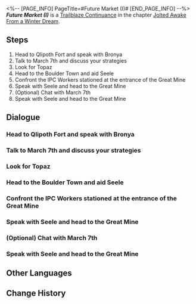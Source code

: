 <%-- [PAGE_INFO]
PageTitle=#Future Market (I)#
[END_PAGE_INFO] --%>
{{Stub|Dialogue.}}
{{Mission Infobox
|id            = 2010206
|title         = 
|image         = Mission Future Market (I).png{{subst:void|<!--$UPLOAD:<<SpriteOutput/Chronicle/2010206.png>-<Mission Future Market (I).png>-<Fate's Atlas Images>>-->}}
|type          = Trailblaze Continuance
|event_name    = 
|chapter       = Jolted Awake From a Winter Dream
|requirements  = [[Trailblaze Continuance]] ''[[Future Market (Prologue)]]'' completed
|summary       = Topaz arrived at Jarilo-VI to collect the debt owed by the Architects from centuries ago.<br />However, their seeming unreasonable request seemed to have hidden motives. Motivated by justice, you drive away the occupying IPC squad at the Great Mine.<br />Meanwhile, Bronya urgently summoned you back to Qlipoth Fort for a discussion.
|characters    = Bronya; March 7th; Quiet Worker; Seele; Trailblazer
|startLocation = [[Jarilo-VI]] - [[Qlipoth Fort]]
|world         = Jarilo-VI
|area          = Qlipoth Fort
|prev          = Future Market (Prologue)
|next          = Future Market (II)
|rewards       = Trailblaze EXP*700; Stellar Jade*110; Traveler's Guide*5; Lost Crystal*4; Credit*40,000
}}
'''''Future Market (I)''''' is a [[Trailblaze Continuance]] in the chapter [[Jolted Awake From a Winter Dream]].

==Steps==
# Head to Qlipoth Fort and speak with Bronya
# Talk to March 7th and discuss your strategies
# Look for Topaz
# Head to the Boulder Town and aid Seele
# Confront the IPC Workers stationed at the entrance of the Great Mine
# Speak with Seele and head to the Great Mine
# (Optional) Chat with March 7th
# Speak with Seele and head to the Great Mine

<!--
==Gameplay Notes==

--><!--
==Trial Character==

-->
==Dialogue==
{{Stub Dialogue}}

===Head to Qlipoth Fort and speak with Bronya{{subst:void|<!--201020116-->}}===
{{Mission Description|type=continuance|location=Qlipoth Fort|(Trailblazer)'s Trailblaze Daily Report:<br />Using my reputation to get an audience with Bronya.}}
{{Dialogue Start}}
:{{tx}}
{{Dialogue End}}

===Talk to March 7th and discuss your strategies{{subst:void|<!--201020117-->}}===
{{Mission Description|type=continuance|location=Qlipoth Fort|update|(Trailblazer)'s Trailblaze Daily Report:<br />Bronya is in trouble. Didn't really get this thing called "debt collection." Discussing solutions with March.}}
{{Dialogue Start}}
:{{tx}}
{{Dialogue End}}

===Look for Topaz{{subst:void|<!--201020601-->}}===
{{Mission Description|type=continuance|location=Qlipoth Fort|update|(Trailblazer)'s Trailblaze Daily Report:<br />We're in trouble. Belobog owes a whole lot of money to the IPC. Need to negotiate with Topaz in the museum.}}
{{Dialogue Start}}
:{{tx}}
{{Dialogue End}}

===Head to the Boulder Town and aid Seele{{subst:void|<!--201020122-->}}===
{{Mission Description|type=continuance|location=Boulder Town|update|(Trailblazer)'s Trailblaze Daily Report:<br />Seele sent a message. The IPC launched a sneak attack on the Underworld. Need to go see what's happening.}}
{{Dialogue Start}}
:{{tx}}
{{Dialogue End}}

===Confront the IPC Workers stationed at the entrance of the Great Mine{{subst:void|<!--201020124-->}}===
{{Mission Description|type=continuance|location=Boulder Town|update|(Trailblazer)'s Trailblaze Daily Report:<br />The IPC took over the Great Mine. No manners. Needs a beating.}}
{{Dialogue Start}}
:{{tx}}
{{Dialogue End}}

===Speak with Seele and head to the Great Mine{{subst:void|<!--201020126-->}}===
{{Mission Description|type=continuance|location=Boulder Town|update|(Trailblazer)'s Trailblaze Daily Report:<br />Heading down in the mines to save people.<br />Pom-Pom's Notes: (Trailblazer) is not putting their heart into the report at all! Write it properly!}}
{{Dialogue Start}}
:{{tx}}
{{Dialogue End}}

===(Optional) Chat with March 7th{{subst:void|<!--201020602-->}}===
{{Dialogue Start}}
:{{tx}}
{{Dialogue End}}

===Speak with Seele and head to the Great Mine{{subst:void|<!--201020127-->}}===
{{Dialogue Start}}
:{{tx}}
{{Dialogue End}}

==Other Languages==
{{Other Languages
|en   = Future Market (I)
|zhs  = 未来市场•其一
|zht  = 未來市場•其一
|ja   = フューチャーズマーケット・一
|ko   = 미래 시장•1
|es   = El mercado del mañana&nbsp;I
|fr   = Marché à terme (I)
|ru   = Рынок будущего I
|th   = ตลาดแห่งอนาคต 1
|vi   = Thị Trường Tương Lai 1
|de   = Markt der Zukunft (Teil 1)
|id   = Pasar Masa Depan 1
|pt   = Mercado Futuro (I)
}}

==Change History==
{{Change History|1.4}}
